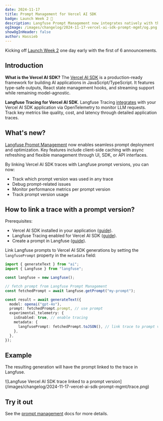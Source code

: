 ```yaml
---
date: 2024-11-17
title: Prompt Management for Vercel AI SDK
badge: Launch Week 2 🚀
description: Langfuse Prompt Management now integrates natively with the Vercel AI SDK. Version and release prompts in Langfuse, use them via Vercel AI SDK, monitor metrics in Langfuse.
ogImage: /images/changelog/2024-11-17-vercel-ai-sdk-prompt-mgmt/og.png
showOgInHeader: false
author: Hassieb
---
```



<ChangelogHeader />

Kicking off [Launch Week 2](/blog/2024-11-17-launch-week-2) one day early with the first of 6 announcements.

## Introduction

**What is the Vercel AI SDK?** The [Vercel AI SDK](https://sdk.vercel.ai/getting-started) is a production-ready framework for building AI applications in JavaScript/TypeScript. It features type-safe outputs, React state management hooks, and streaming support while remaining model-agnostic.

**Langfuse Tracing for Vercel AI SDK**. Langfuse Tracing [integrates](/docs/integrations/vercel-ai-sdk) with your Vercel AI SDK application via OpenTelemetry to monitor LLM requests. Track key metrics like quality, cost, and latency through detailed application traces.

## What's new?

[Langfuse Prompt Management](/docs/prompts/get-started) now enables seamless prompt deployment and optimization. Key features include client-side caching with async refreshing and flexible management through UI, SDK, or API interfaces.

By linking Vercel AI SDK traces with Langfuse prompt versions, you can now:

- Track which prompt version was used in any trace
- Debug prompt-related issues
- Monitor performance metrics per prompt version
- Track prompt version usage

## How to link a trace with a prompt version?

Prerequisites:

- Vercel AI SDK installed in your application ([guide](https://sdk.vercel.ai/getting-started)).
- Langfuse Tracing enabled for Vercel AI SDK ([guide](/docs/integrations/vercel-ai-sdk)).
- Create a prompt in Langfuse ([guide](/docs/prompts/get-started)).

Link Langfuse prompts to Vercel AI SDK generations by setting the `langfusePrompt` property in the `metadata` field:

```typescript {11,13,15}
import { generateText } from "ai";
import { Langfuse } from "langfuse";

const langfuse = new Langfuse();

// fetch prompt from Langfuse Prompt Management
const fetchedPrompt = await langfuse.getPrompt("my-prompt");

const result = await generateText({
  model: openai("gpt-4o"),
  prompt: fetchedPrompt.prompt, // use prompt
  experimental_telemetry: {
    isEnabled: true, // enable tracing
    metadata: {
      langfusePrompt: fetchedPrompt.toJSON(), // link trace to prompt version
    },
  },
});
```

## Example

The resulting generation will have the prompt linked to the trace in Langfuse.

<Frame fullWidth border>
  ![Langfuse Vercel AI SDK trace linked to a prompt
  version](/images/changelog/2024-11-17-vercel-ai-sdk-prompt-mgmt/trace.png)
</Frame>

## Try it out

See the [prompt management](/docs/prompts/get-started) docs for more details.
